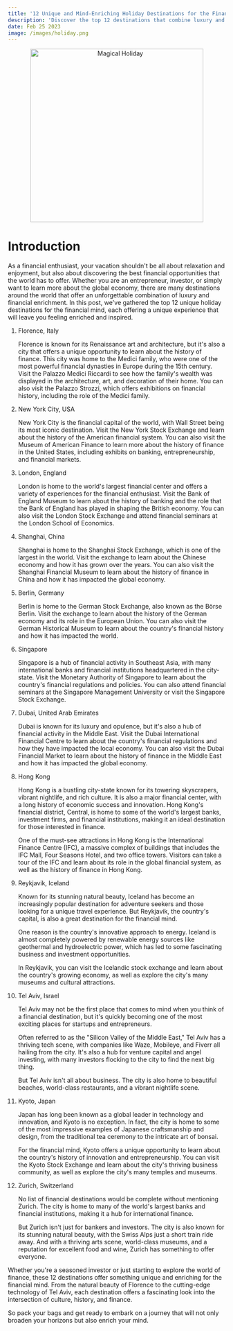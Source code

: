 ```yaml
---
title: '12 Unique and Mind-Enriching Holiday Destinations for the Financial Mind'
description: 'Discover the top 12 destinations that combine luxury and financial enrichment, perfect for those who want to combine their love of travel with their passion for finance'
date: Feb 25 2023
image: /images/holiday.png
---
```


<center>
  <img src="/images/holiday.png" alt="Magical Holiday" width="400" />
</center>

# Introduction

As a financial enthusiast, your vacation shouldn't be all about relaxation and enjoyment, but also about discovering the best financial opportunities that the world has to offer. Whether you are an entrepreneur, investor, or simply want to learn more about the global economy, there are many destinations around the world that offer an unforgettable combination of luxury and financial enrichment. In this post, we've gathered the top 12 unique holiday destinations for the financial mind, each offering a unique experience that will leave you feeling enriched and inspired.

1. Florence, Italy

   Florence is known for its Renaissance art and architecture, but it's also a city that offers a unique opportunity to learn about the history of finance. This city was home to the Medici family, who were one of the most powerful financial dynasties in Europe during the 15th century. Visit the Palazzo Medici Riccardi to see how the family's wealth was displayed in the architecture, art, and decoration of their home. You can also visit the Palazzo Strozzi, which offers exhibitions on financial history, including the role of the Medici family.

2. New York City, USA

   New York City is the financial capital of the world, with Wall Street being its most iconic destination. Visit the New York Stock Exchange and learn about the history of the American financial system. You can also visit the Museum of American Finance to learn more about the history of finance in the United States, including exhibits on banking, entrepreneurship, and financial markets.

3. London, England

   London is home to the world's largest financial center and offers a variety of experiences for the financial enthusiast. Visit the Bank of England Museum to learn about the history of banking and the role that the Bank of England has played in shaping the British economy. You can also visit the London Stock Exchange and attend financial seminars at the London School of Economics.

4. Shanghai, China

   Shanghai is home to the Shanghai Stock Exchange, which is one of the largest in the world. Visit the exchange to learn about the Chinese economy and how it has grown over the years. You can also visit the Shanghai Financial Museum to learn about the history of finance in China and how it has impacted the global economy.

5. Berlin, Germany

   Berlin is home to the German Stock Exchange, also known as the Börse Berlin. Visit the exchange to learn about the history of the German economy and its role in the European Union. You can also visit the German Historical Museum to learn about the country's financial history and how it has impacted the world.

6. Singapore

   Singapore is a hub of financial activity in Southeast Asia, with many international banks and financial institutions headquartered in the city-state. Visit the Monetary Authority of Singapore to learn about the country's financial regulations and policies. You can also attend financial seminars at the Singapore Management University or visit the Singapore Stock Exchange.

7. Dubai, United Arab Emirates

   Dubai is known for its luxury and opulence, but it's also a hub of financial activity in the Middle East. Visit the Dubai International Financial Centre to learn about the country's financial regulations and how they have impacted the local economy. You can also visit the Dubai Financial Market to learn about the history of finance in the Middle East and how it has impacted the global economy.

8. Hong Kong

   Hong Kong is a bustling city-state known for its towering skyscrapers, vibrant nightlife, and rich culture. It is also a major financial center, with a long history of economic success and innovation. Hong Kong's financial district, Central, is home to some of the world's largest banks, investment firms, and financial institutions, making it an ideal destination for those interested in finance.

   One of the must-see attractions in Hong Kong is the International Finance Centre (IFC), a massive complex of buildings that includes the IFC Mall, Four Seasons Hotel, and two office towers. Visitors can take a tour of the IFC and learn about its role in the global financial system, as well as the history of finance in Hong Kong.

9. Reykjavik, Iceland

   Known for its stunning natural beauty, Iceland has become an increasingly popular destination for adventure seekers and those looking for a unique travel experience. But Reykjavik, the country's capital, is also a great destination for the financial mind.

   One reason is the country's innovative approach to energy. Iceland is almost completely powered by renewable energy sources like geothermal and hydroelectric power, which has led to some fascinating business and investment opportunities.

   In Reykjavik, you can visit the Icelandic stock exchange and learn about the country's growing economy, as well as explore the city's many museums and cultural attractions.

10. Tel Aviv, Israel

    Tel Aviv may not be the first place that comes to mind when you think of a financial destination, but it's quickly becoming one of the most exciting places for startups and entrepreneurs.

    Often referred to as the "Silicon Valley of the Middle East," Tel Aviv has a thriving tech scene, with companies like Waze, Mobileye, and Fiverr all hailing from the city. It's also a hub for venture capital and angel investing, with many investors flocking to the city to find the next big thing.

    But Tel Aviv isn't all about business. The city is also home to beautiful beaches, world-class restaurants, and a vibrant nightlife scene.

11. Kyoto, Japan

    Japan has long been known as a global leader in technology and innovation, and Kyoto is no exception. In fact, the city is home to some of the most impressive examples of Japanese craftsmanship and design, from the traditional tea ceremony to the intricate art of bonsai.

    For the financial mind, Kyoto offers a unique opportunity to learn about the country's history of innovation and entrepreneurship. You can visit the Kyoto Stock Exchange and learn about the city's thriving business community, as well as explore the city's many temples and museums.

12. Zurich, Switzerland

    No list of financial destinations would be complete without mentioning Zurich. The city is home to many of the world's largest banks and financial institutions, making it a hub for international finance.

    But Zurich isn't just for bankers and investors. The city is also known for its stunning natural beauty, with the Swiss Alps just a short train ride away. And with a thriving arts scene, world-class museums, and a reputation for excellent food and wine, Zurich has something to offer everyone.

Whether you're a seasoned investor or just starting to explore the world of finance, these 12 destinations offer something unique and enriching for the financial mind. From the natural beauty of Florence to the cutting-edge technology of Tel Aviv, each destination offers a fascinating look into the intersection of culture, history, and finance.

So pack your bags and get ready to embark on a journey that will not only broaden your horizons but also enrich your mind.
